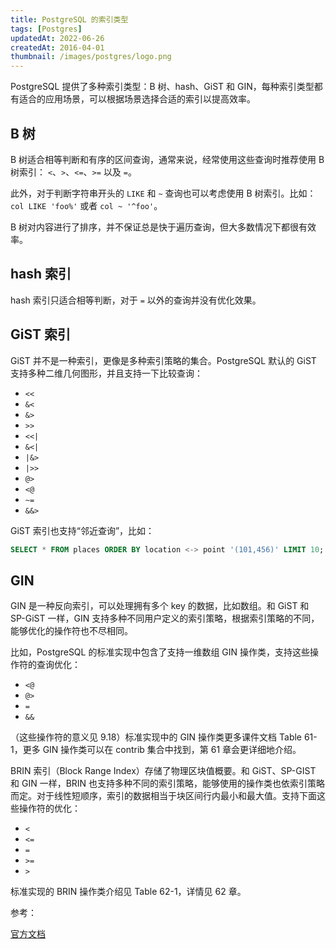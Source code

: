 ```yaml
---
title: PostgreSQL 的索引类型
tags: [Postgres]
updatedAt: 2022-06-26
createdAt: 2016-04-01
thumbnail: /images/postgres/logo.png
---
```


PostgreSQL 提供了多种索引类型：B 树、hash、GiST 和 GIN，每种索引类型都有适合的应用场景，可以根据场景选择合适的索引以提高效率。

## B 树

B 树适合相等判断和有序的区间查询，通常来说，经常使用这些查询时推荐使用 B 树索引： `<`、`>`、`<=`、`>=` 以及 `=`。

此外，对于判断字符串开头的 `LIKE` 和 `~` 查询也可以考虑使用 B 树索引。比如： `col LIKE 'foo%'` 或者 `col ~ '^foo'`。

B 树对内容进行了排序，并不保证总是快于遍历查询，但大多数情况下都很有效率。

## hash 索引

hash 索引只适合相等判断，对于 `=` 以外的查询并没有优化效果。

## GiST 索引

GiST 并不是一种索引，更像是多种索引策略的集合。PostgreSQL 默认的 GiST 支持多种二维几何图形，并且支持一下比较查询：

- `<<`
- `&<`
- `&>`
- `>>`
- `<<|`
- `&<|`
- `|&>`
- `|>>`
- `@>`
- `<@`
- `~=`
- `&&>`

GiST 索引也支持“邻近查询”，比如：

```sql
SELECT * FROM places ORDER BY location <-> point '(101,456)' LIMIT 10;
```

## GIN

GIN 是一种反向索引，可以处理拥有多个 key 的数据，比如数组。和 GiST 和 SP-GiST 一样，GIN 支持多种不同用户定义的索引策略，根据索引策略的不同，能够优化的操作符也不尽相同。

比如，PostgreSQL 的标准实现中包含了支持一维数组 GIN 操作类，支持这些操作符的查询优化：

- `<@`
- `@>`
- `=`
- `&&`

（这些操作符的意义见 9.18）标准实现中的 GIN 操作类更多课件文档 Table 61-1，更多 GIN 操作类可以在 contrib 集合中找到，第 61 章会更详细地介绍。

BRIN 索引（Block Range Index）存储了物理区块值概要。和 GiST、SP-GIST 和 GIN 一样，BRIN 也支持多种不同的索引策略，能够使用的操作类也依索引策略而定。对于线性短顺序，索引的数据相当于块区间行内最小和最大值。支持下面这些操作符的优化：

- `<`
- `<=`
- `=`
- `>=`
- `>`

标准实现的 BRIN 操作类介绍见 Table 62-1，详情见 62 章。

参考：

[官方文档](http://www.postgresql.org/docs/current/static/indexes-types.html)
